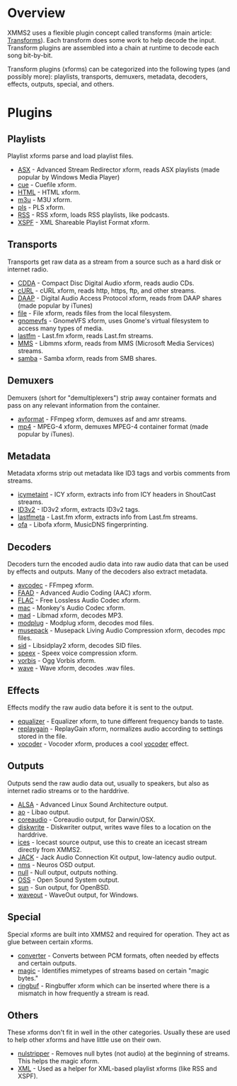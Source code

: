 = Overview =
XMMS2 uses a flexible plugin concept called transforms (main article: [[Transforms]]). Each transform does some work to help decode the input. Transform plugins are assembled into a chain at runtime to decode each song bit-by-bit.

Transform plugins (xforms) can be categorized into the following types (and possibly more): playlists, transports, demuxers, metadata, decoders, effects, outputs, special, and others.

= Plugins =
== Playlists ==
Playlist xforms parse and load playlist files.

* [[Component:ASX|ASX]] - Advanced Stream Redirector xform, reads ASX playlists (made popular by Windows Media Player)
* [[Component:cue|cue]] - Cuefile xform.
* [[Component:HTML|HTML]] - HTML xform.
* [[Component:m3u|m3u]] - M3U xform.
* [[Component:pls|pls]] - PLS xform.
* [[Component:RSS|RSS]] - RSS xform, loads RSS playlists, like podcasts.
* [[Component:XSPF|XSPF]] - XML Shareable Playlist Format xform.

== Transports ==
Transports get raw data as a stream from a source such as a hard disk or internet radio.

* [[Component:CDDA|CDDA]] - Compact Disc Digital Audio xform, reads audio CDs.
* [[Component:cURL|cURL]] - cURL xform, reads http, https, ftp, and other streams.
* [[Component:DAAP|DAAP]] - Digital Audio Access Protocol xform, reads from DAAP shares (made popular by iTunes)
* [[Component:file|file]] - File xform, reads files from the local filesystem.
* [[Component:gnomevfs|gnomevfs]] - GnomeVFS xform, uses Gnome's virtual filesystem to access many types of media.
* [[Component:lastfm|lastfm]] - Last.fm xform, reads Last.fm streams.
* [[Component:MMS|MMS]] - Libmms xform, reads from MMS (Microsoft Media Services) streams.
* [[Component:samba|samba]] - Samba xform, reads from SMB shares.

== Demuxers ==
Demuxers (short for "demultiplexers") strip away container formats and pass on any relevant information from the container.

* [[Component:avformat|avformat]] - FFmpeg xform, demuxes asf and amr streams.
* [[Component:mp4|mp4]] - MPEG-4 xform, demuxes MPEG-4 container format (made popular by iTunes).

== Metadata ==
Metadata xforms strip out metadata like ID3 tags and vorbis comments from streams.

* [[Component:icymetaint|icymetaint]] - ICY xform, extracts info from ICY headers in ShoutCast streams.
* [[Component:ID3v2|ID3v2]] - ID3v2 xform, extracts ID3v2 tags.
* [[Component:lastfmeta|lastfmeta]] - Last.fm xform, extracts info from Last.fm streams.
* [[Component:ofa|ofa]] - Libofa xform, MusicDNS fingerprinting.

== Decoders ==
Decoders turn the encoded audio data into raw audio data that can be used by effects and outputs. Many of the decoders also extract metadata.

* [[Component:avcodec|avcodec]] - FFmpeg xform.
* [[Component:FAAD|FAAD]] - Advanced Audio Coding (AAC) xform.
* [[Component:FLAC|FLAC]] - Free Lossless Audio Codec xform.
* [[Component:mac|mac]] - Monkey's Audio Codec xform.
* [[Component:mad|mad]] - Libmad xform, decodes MP3.
* [[Component:modplug|modplug]] - Modplug xform, decodes mod files.
* [[Component:musepack|musepack]] - Musepack Living Audio Compression xform, decodes mpc files.
* [[Component:sid|sid]] - Libsidplay2 xform, decodes SID files.
* [[Component:speex|speex]] - Speex voice compression xform.
* [[Component:vorbis|vorbis]] - Ogg Vorbis xform.
* [[Component:wave|wave]] - Wave xform, decodes .wav files.

== Effects ==
Effects modify the raw audio data before it is sent to the output.

* [[Component:equalizer|equalizer]] - Equalizer xform, to tune different frequency bands to taste.
* [[Component:replaygain|replaygain]] - ReplayGain xform, normalizes audio according to settings stored in the file.
* [[Component:vocoder|vocoder]] - Vocoder xform, produces a cool [[Wikipedia:Vocoder|vocoder]] effect.

== Outputs ==
Outputs send the raw audio data out, usually to speakers, but also as internet radio streams or to the harddrive.

* [[Component:ALSA|ALSA]] - Advanced Linux Sound Architecture output.
* [[Component:ao|ao]] - Libao output.
* [[Component:coreaudio|coreaudio]] - Coreaudio output, for Darwin/OSX.
* [[Component:diskwrite|diskwrite]] - Diskwriter output, writes wave files to a location on the harddrive.
* [[Component:ices|ices]] - Icecast source output, use this to create an icecast stream directly from XMMS2.
* [[Component:Jack|JACK]] - Jack Audio Connection Kit output, low-latency audio output.
* [[Component:nms|nms]] - Neuros OSD output.
* [[Component:null|null]] - Null output, outputs nothing.
* [[Component:OSS|OSS]] - Open Sound System output.
* [[Component:sun|sun]] - Sun output, for OpenBSD.
* [[Component:waveout|waveout]] - WaveOut output, for Windows.

== Special ==
Special xforms are built into XMMS2 and required for operation. They act as glue between certain xforms.

* [[Component:converter|converter]] - Converts between PCM formats, often needed by effects and certain outputs.
* [[Component:magic|magic]] - Identifies mimetypes of streams based on certain "magic bytes."
* [[Component:ringbuf|ringbuf]] - Ringbuffer xform which can be inserted where there is a mismatch in how frequently a stream is read.

== Others ==
These xforms don't fit in well in the other categories. Usually these are used to help other xforms and have little use on their own.

* [[Component:nulstripper|nulstripper]] - Removes null bytes (not audio) at the beginning of streams. This helps the magic xform.
* [[Component:XML|XML]] - Used as a helper for XML-based playlist xforms (like RSS and XSPF).